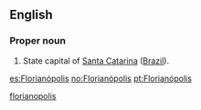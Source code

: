 ==English==

===Proper noun===
{{en-proper noun}}

# State capital of [[Santa Catarina]] ([[Brazil]]).

[[Category:English words spelled with diacritics|florianopolis]]

[[es:Florianópolis]]
[[no:Florianópolis]]
[[pt:Florianópolis]]